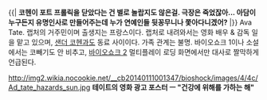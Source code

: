 
{{| '''코헨이 포트 프롤릭을 닫았다는 건 별로 놀랍지도 않은걸. 극장은 죽었잖아... 아담이 누구든지 유명인사로 만들어주는데 누가 연예인들 뒷꽁무니나 쫓아다니겠어?''' |}}
Ava Tate. 랩처의 거주민이며 출생지는 프랑스이다. 랩처로 내려와서는 영화 배우 & 감독 일을 맡고 있으며, [[샌더 코헨]]과도 동료 사이이다. 가족 관계는 불명. 바이오쇼크 1이나 소설에서는 코빼기도 안 비추고, [[바이오쇼크 2]] 멀티플레이 로딩 화면에서만 대사로 짤막하게 언급된다.

http://img2.wikia.nocookie.net/__cb20140111001347/bioshock/images/4/4c/Ad_tate_hazards_sun.jpg
'''테이트의 영화 광고 포스터 ㅡ "건강에 위해를 가하는 해"'''
